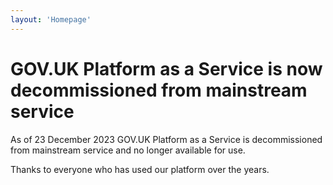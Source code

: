 ```yaml
---
layout: 'Homepage'
---
```



<GridRow>

<GridColumn width='two-thirds'>

# GOV.UK Platform as a Service is now decommissioned from mainstream service

As of 23 December 2023 GOV.UK Platform as a Service is decommissioned from mainstream service and no longer available for use.

Thanks to everyone who has used our platform over the years.

</GridColumn>
</GridRow>
